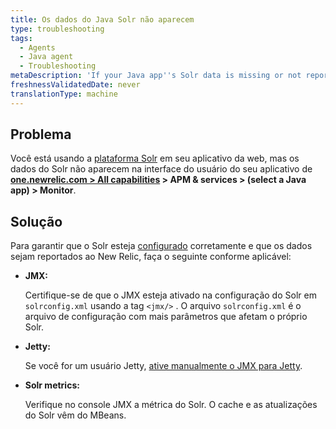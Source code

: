 ```yaml
---
title: Os dados do Java Solr não aparecem
type: troubleshooting
tags:
  - Agents
  - Java agent
  - Troubleshooting
metaDescription: 'If your Java app''s Solr data is missing or not reporting to New Relic, follow these troubleshooting steps to ensure Solr is configured correctly.'
freshnessValidatedDate: never
translationType: machine
---
```


## Problema

Você está usando a [plataforma Solr](http://lucene.apache.org/solr/) em seu aplicativo da web, mas os dados do Solr não aparecem na interface do usuário <InlinePopover type="apm"/>do seu aplicativo de <DNT>**[one.newrelic.com > All capabilities](https://one.newrelic.com/all-capabilities) > APM & services > (select a Java app) > Monitor**</DNT>.

## Solução

Para garantir que o Solr esteja [configurado](/docs/agents/java-agent/getting-started/compatibility-requirements-java-agent#other) corretamente e que os dados sejam reportados ao New Relic, faça o seguinte conforme aplicável:

* <DNT>**JMX:**</DNT>

  Certifique-se de que o JMX esteja ativado na configuração do Solr em `solrconfig.xml` usando a tag `<jmx/>` . O arquivo `solrconfig.xml` é o arquivo de configuração com mais parâmetros que afetam o próprio Solr.

* <DNT>**Jetty:**</DNT>

  Se você for um usuário Jetty, [ative manualmente o JMX para Jetty](https://wiki.eclipse.org/Jetty/Tutorial/JMX#Enabling_JMXConnectorServer_for_Remote_Access).

* <DNT>**Solr metrics:**</DNT>

  Verifique no console JMX a métrica do Solr. O cache e as atualizações do Solr vêm do MBeans.